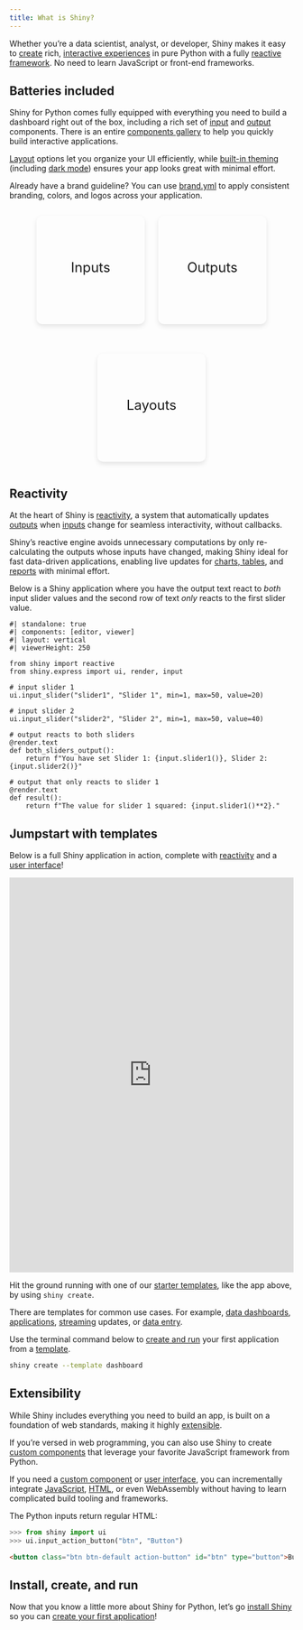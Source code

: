 ```yaml
---
title: What is Shiny?
---
```


```{=html}
<style>
  .btn-links {
    display: flex;
    gap: 1.5rem;
    flex-wrap: wrap;
    justify-content: center;
  }

  .btn-link-large {
    display: flex;
    flex-direction: column;
    align-items: center;
    justify-content: center;
    width: 150px;
    height: 150px;
    font-size: 1.5rem;
    border: 1px solid transparent;
    border-radius: 10px;
    cursor: pointer;
    padding: 1.25rem;
    text-decoration: none;
    box-shadow: 0 4px 8px rgba(0, 0, 0, 0.1);
  }

  .btn-link-large i {
    margin-top: 10px;
    font-size: 2rem;
  }

  .btn-link-large:hover {
    text-decoration: none;
    border: 1px solid var(--bs-primary);
  }
</style>
```

Whether you’re a data scientist, analyst, or developer, Shiny makes it easy to [create](create-run.qmd) rich, [interactive experiences](/docs/ui-overview.qmd) in pure Python with a fully [reactive framework](/docs/reactive-foundations.qmd).
No need to learn JavaScript or front-end frameworks.

## Batteries included {#batteries-included}

Shiny for Python comes fully equipped with everything you need to build a dashboard right out of the box, including a rich set of [input](/components/#inputs) and [output](/components/#outputs) components.
There is an entire [components gallery](/components/) to help you quickly build interactive applications.

[Layout](/layouts/) options let you organize your UI efficiently, while [built-in theming](/docs/ui-customize.qmd) (including [dark mode](/components/inputs/dark-mode)) ensures your app looks great with minimal effort.

Already have a brand guideline?
You can use [brand.yml](https://posit-dev.github.io/brand-yml/) to apply consistent branding, colors, and logos across your application.

<div class="btn-links">
  <a href="/components#inputs" class="btn-link-large">
    Inputs
    <i class="bi bi-sliders primary" role="img" aria-hidden="true"></i>
  </a>

  <a href="/components#outputs" class="btn-link-large">
    Outputs
    <i class="bi bi-bar-chart-line-fill primary" role="img" aria-hidden="true"></i>
  </a>

  <a  href="/layouts" class="btn-link-large">
    Layouts
    <i class="bi bi-layout-text-window-reverse primary" role="img" aria-hidden="true"></i>
  </a>
</div>

## Reactivity {#reactivity}

At the heart of Shiny is [reactivity](/docs/reactive-foundations.qmd), a system that automatically updates [outputs](/components/#outputs) when [inputs](/components/#inputs) change for seamless interactivity, without callbacks.

Shiny's reactive engine avoids unnecessary computations by only re-calculating the outputs whose inputs have changed, making Shiny ideal for fast data-driven applications, enabling live updates for [charts, tables](/components/#outputs), and [reports](https://quarto.org/docs/interactive/shiny/) with minimal effort.

Below is a Shiny application where you have the output text react to _both_ input slider values
and the second row of text _only_ reacts to the first slider value.

```shinylive-python
#| standalone: true
#| components: [editor, viewer]
#| layout: vertical
#| viewerHeight: 250

from shiny import reactive
from shiny.express import ui, render, input

# input slider 1
ui.input_slider("slider1", "Slider 1", min=1, max=50, value=20)

# input slider 2
ui.input_slider("slider2", "Slider 2", min=1, max=50, value=40)

# output reacts to both sliders
@render.text
def both_sliders_output():
    return f"You have set Slider 1: {input.slider1()}, Slider 2: {input.slider2()}"

# output that only reacts to slider 1
@render.text
def result():
    return f"The value for slider 1 squared: {input.slider1()**2}."
```

## Jumpstart with templates {#templates}

Below is a full Shiny application in action, complete with [reactivity](/docs/reactive-foundations.qmd) and a [user interface](/docs/ui-overview.qmd)!

::::: {.column-screen-inset .mb-4}
::: {.hello-output}
<iframe
  src="https://gallery.shinyapps.io/template-dashboard/"
  frameborder="0"
  width="100%"
  class="mb-0 card hello-output-iframe"
></iframe>

<style>
  .hello-output-iframe {
    height: 700px;
  }
@media only screen and (max-width: 611px) {
  .hello-output-iframe {
    height: 2125px;
  }
}
</style>
:::
:::::

Hit the ground running with one of our [starter templates](/templates/), like the app above, by using `shiny create`.

There are templates for common use cases.
For example, [data dashboards](templates/dashboard/), [applications](/templates/database-explorer/), [streaming](/templates/monitor-database/) updates, or [data entry](/templates/survey/).

Use the terminal command below to [create and run](create-run.qmd) your first application from a [template](/templates/).

```bash
shiny create --template dashboard
```


## Extensibility {#extensible}

While Shiny includes everything you need to build an app, is built on a foundation of web standards, making it highly [extensible](/docs/).

If you're versed in web programming, you can also use Shiny to create [custom components](/docs/custom-component-one-off.qmd) that leverage your favorite JavaScript framework from Python.

If you need a [custom component](/docs/custom-components-pkg) or [user interface](/docs/ui-customize), you can incrementally integrate [JavaScript](/docs/custom-component-one-off), [HTML](/docs/ui-html.html), or even WebAssembly without having to learn complicated build tooling and frameworks.

The Python inputs return regular HTML:

```python
>>> from shiny import ui
>>> ui.input_action_button("btn", "Button")
```

```html
<button class="btn btn-default action-button" id="btn" type="button">Button</button>
```

## Install, create, and run

Now that you know a little more about Shiny for Python,
let's go [install Shiny](install.qmd) so you can [create your first application](create-run.qmd)!
